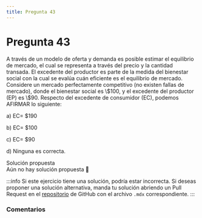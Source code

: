```yaml
---
title: Pregunta 43
---
```



# Pregunta 43

<div className="exercise">
A través de un modelo de oferta y demanda es posible estimar el equilibrio de mercado, el cual se
representa a través del precio y la cantidad transada. El excedente del productor es parte de la
medida del bienestar social con la cual se evalúa cuán eficiente es el equilibrio de mercado.
Considere un mercado perfectamente competitivo (no existen fallas de mercado), donde el
bienestar social es \$100, y el excedente del productor (EP) es \$90. Respecto del excedente de
consumidor (EC), podemos AFIRMAR lo siguiente:

a) EC= $190

b) EC= $100

c) EC= $90

d) Ninguna es correcta.
</div>

<MDXDetails>
<summary>Solución propuesta</summary>

<div className="exercise">
Aún no hay solución propuesta 🥲
</div>

:::info
Si este ejercicio tiene una solución, podría estar incorrecta. Si deseas proponer una solución alternativa, manda tu solución abriendo
un Pull Request en el [repositorio](https://github.com/crow-rojas/apuntes-fundamentals/pulls) de GitHub con el archivo
`.mdx` correspondiente.
:::

</MDXDetails>

### Comentarios

<Disqus
  url="https://crow-rojas.github.io/apuntes-fundamentals/docs/engineering/economics/exercises/2023-2/p43"
  identifier="docs/engineering/economics/exercises/2023-2/p43"
  title="2023-2 Economia - Pregunta 43"
/>
